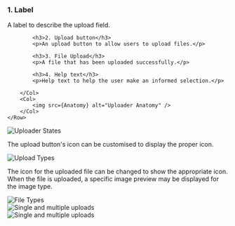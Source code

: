 

<Section title="Anatomy">
	<Row>
		<Col>
    		<h3 style={{marginTop: 0}}>1. Label</h3>
    		<p>A label to describe the upload field.</p>

    		<h3>2. Upload button</h3>
    		<p>An upload button to allow users to upload files.</p>

    		<h3>3. File Upload</h3>
    		<p>A file that has been uploaded successfully.</p>

    		<h3>4. Help text</h3>
    		<p>Help text to help the user make an informed selection.</p>

    	</Col>
    	<Col>
    		<img src={Anatomy} alt="Uploader Anatomy" />
    	</Col>
    </Row>

</Section>

<Section title="States">
	<img src={States} alt="Uploader States" />
</Section>

<Section title="Upload types">
	<p>The upload button's icon can be customised to display the proper icon.</p>
	<img src={UploadTypes} alt="Upload Types" />
</Section>

<Section title="File types">
	<p>
		The icon for the uploaded file can be changed to show the appropriate icon.
		When the file is uploaded, a specific image preview may be displayed for the
		image type.
	</p>
	<img src={FileTypes} alt="File Types" />
</Section>

<Section title="Single and multiple uploads">
	<img src={SingleMultiple} alt="Single and multiple uploads" />
</Section>

<Section title="Spacing">
	<img src={Spacing} alt="Single and multiple uploads" />
</Section>
